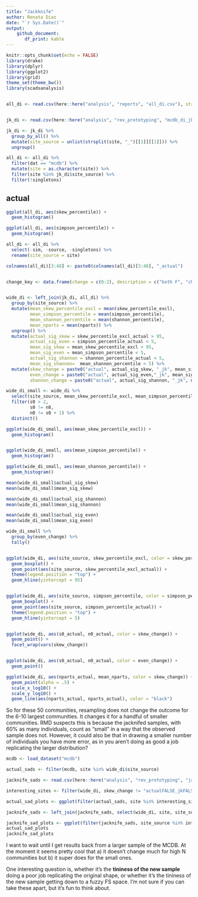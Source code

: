 ```yaml
---
title: "Jackknife"
author: Renata Diaz
date: "`r Sys.Date()`"
output: 
    github_document:
       df_print: kable
---
```


```r
knitr::opts_chunk$set(echo = FALSE)
library(drake)
library(dplyr)
library(ggplot2)
library(grid)
theme_set(theme_bw())
library(scadsanalysis)


all_di <- read.csv(here::here("analysis", "reports", "all_di.csv"), stringsAsFactors = F)


jk_di <- read.csv(here::here("analysis", "rev_prototyping", "mcdb_di_jk.csv"))

jk_di <- jk_di %>%
  group_by_all() %>%
  mutate(site_source = unlist(strsplit(site, "_")[[1]][[1]])) %>%
  ungroup()

all_di <- all_di %>%
  filter(dat == "mcdb") %>%
  mutate(site = as.character(site)) %>%
  filter(site %in% jk_di$site_source) %>%
  filter(!singletons)

```

## actual

```r

ggplot(all_di, aes(skew_percentile)) +
  geom_histogram()

ggplot(all_di, aes(simpson_percentile)) +
  geom_histogram()


```

```r

all_di <- all_di %>%
  select(-sim, -source, -singletons) %>%
  rename(site_source = site)

colnames(all_di)[3:48] <- paste0(colnames(all_di)[3:48], "_actual")


change_key <- data.frame(change = c(0:2), description = c("both F", "change T to F", "both T"))


wide_di <- left_join(jk_di, all_di) %>%
  group_by(site_source) %>%
  mutate(mean_skew_percentile_excl = mean(skew_percentile_excl),
         mean_simpson_percentile = mean(simpson_percentile),
         mean_shannon_percentile = mean(shannon_percentile),
         mean_nparts = mean(nparts)) %>%
  ungroup() %>%
  mutate(actual_sig_skew = skew_percentile_excl_actual > 95,
         actual_sig_even = simpson_percentile_actual < 5,
         mean_sig_skew = mean_skew_percentile_excl > 95,
         mean_sig_even = mean_simpson_percentile < 5,
         actual_sig_shannon = shannon_percentile_actual < 5,
         mean_sig_shannon=  mean_shannon_percentile < 5) %>%
  mutate(skew_change = paste0("actual", actual_sig_skew, "_jk", mean_sig_skew),
         even_change = paste0("actual", actual_sig_even,"_jk", mean_sig_even),
         shannon_change = paste0("actual", actual_sig_shannon, "_jk", mean_sig_shannon))

```

```r

wide_di_small <- wide_di %>%
  select(site_source, mean_skew_percentile_excl, mean_simpson_percentile, s0, n0, mean_nparts, skew_change, even_change, actual_sig_skew, actual_sig_even, mean_sig_skew, mean_sig_even, mean_shannon_percentile, actual_sig_shannon, mean_sig_shannon, shannon_change) %>%
  filter(s0 > 2,
         s0 != n0,
         n0 != s0 + 1) %>%
  distinct()

ggplot(wide_di_small, aes(mean_skew_percentile_excl)) +
  geom_histogram()


ggplot(wide_di_small, aes(mean_simpson_percentile)) +
  geom_histogram()

ggplot(wide_di_small, aes(mean_shannon_percentile)) +
  geom_histogram()

mean(wide_di_small$actual_sig_skew)
mean(wide_di_small$mean_sig_skew)

mean(wide_di_small$actual_sig_shannon)
mean(wide_di_small$mean_sig_shannon)

mean(wide_di_small$actual_sig_even)
mean(wide_di_small$mean_sig_even)

wide_di_small %>%
  group_by(even_change) %>%
  tally()


ggplot(wide_di, aes(site_source, skew_percentile_excl, color = skew_percentile_excl_actual > 95)) +
  geom_boxplot() +
  geom_point(aes(site_source, skew_percentile_excl_actual)) +
  theme(legend.position = "top") +
  geom_hline(yintercept = 95)


ggplot(wide_di, aes(site_source, simpson_percentile, color = simpson_percentile_actual <5)) +
  geom_boxplot() +
  geom_point(aes(site_source, simpson_percentile_actual)) +
  theme(legend.position = "top") +
  geom_hline(yintercept = 5)


ggplot(wide_di, aes(s0_actual, n0_actual, color = skew_change)) +
  geom_point() +
  facet_wrap(vars(skew_change))


ggplot(wide_di, aes(s0_actual, n0_actual, color = even_change)) +
  geom_point()

ggplot(wide_di, aes(nparts_actual, mean_nparts, color = skew_change)) +
  geom_point(alpha = .5) +
  scale_x_log10() +
  scale_y_log10() +
  geom_line(aes(nparts_actual, nparts_actual), color = "black")

```

So for these 50 communities, resampling does not change the outcome for the 6-10 largest communities. It changes it for a handful of smaller communities. RMD suspects this is because the jacknifed samples, with 60% as many individuals, count as "small" in a way that the observed sample does not. However, it could also be that in drawing a smaller number of individuals you have more error, as in you aren't doing as good a job replicating the larger distribution?


```r

mcdb <- load_dataset("mcdb")

actual_sads <- filter(mcdb, site %in% wide_di$site_source)

jacknife_sads <- read.csv(here::here("analysis", "rev_prototyping", "jacknifed_datasets", "mcdb_jk.csv"))

interesting_sites <- filter(wide_di, skew_change != "actualFALSE_jkFALSE")

actual_sad_plots <- ggplot(filter(actual_sads, site %in% interesting_sites$site_source), aes(rank, abund)) + geom_point() + geom_line() + facet_wrap(vars(site), scales = "free", ncol = 1)+ theme(legend.position = "none")

jacknife_sads <- left_join(jacknife_sads, select(wide_di, site, site_source, skew_change, even_change))

jacknife_sad_plots <- ggplot(filter(jacknife_sads, site_source %in% interesting_sites$site_source), aes(rank, abund, color = skew_change, group = site)) +geom_line() + facet_wrap(vars(site_source), scales = "free", ncol = 1) + theme(legend.position = "none")
actual_sad_plots
jacknife_sad_plots
```

I want to wait until I get results back from a larger sample of the MCDB. At the moment it seems pretty cool that a) it doesn't change much for high N communities but b) it super does for the small ones. 

One interesting question is, whether it's the **tininess of the new sample** doing a poor job replicating the original shape, or whether it's the tininess of the new sample getting down to a fuzzy FS space. I'm not sure if you can take these apart, but it's fun to think about.

